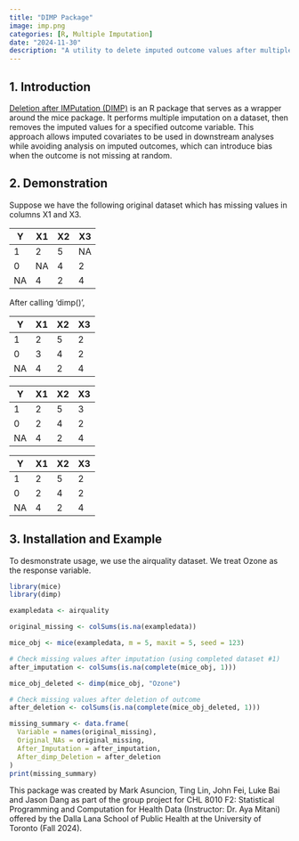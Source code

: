 ```yaml
---
title: "DIMP Package"
image: imp.png
categories: [R, Multiple Imputation]
date: "2024-11-30"
description: "A utility to delete imputed outcome values after multiple imputation."
---
```


## 1. Introduction

[Deletion after IMPutation (DIMP)](https://github.com/gmasuncion/dimp) is an R package that serves as a wrapper around the mice package. It performs multiple imputation on a dataset, then removes the imputed values for a specified outcome variable. This approach allows imputed covariates to be used in downstream analyses while avoiding analysis on imputed outcomes, which can introduce bias when the outcome is not missing at random.

## 2. Demonstration

Suppose we have the following original dataset which has missing values in columns X1 and X3.

| Y   | X1  | X2  | X3  |
|-----|-----|-----|-----|
| 1   | 2   | 5   | NA  |
| 0   | NA  | 4   | 2   |
| NA  | 4   | 2   | 4   |

After calling 'dimp()',

| Y   | X1  | X2  | X3  |
|-----|-----|-----|-----|
| 1   | 2   | 5   | 2   |
| 0   | 3   | 4   | 2   |
| NA  | 4   | 2   | 4   |

| Y   | X1  | X2  | X3  |
|-----|-----|-----|-----|
| 1   | 2   | 5   | 3   |
| 0   | 2   | 4   | 2   |
| NA  | 4   | 2   | 4   |

| Y   | X1  | X2  | X3  |
|-----|-----|-----|-----|
| 1   | 2   | 5   | 2   |
| 0   | 2   | 4   | 2   |
| NA  | 4   | 2   | 4   |

## 3. Installation and Example

To desmonstrate usage, we use the airquality dataset. We treat Ozone as the response variable.

```r
library(mice)
library(dimp)

exampledata <- airquality

original_missing <- colSums(is.na(exampledata))

mice_obj <- mice(exampledata, m = 5, maxit = 5, seed = 123)

# Check missing values after imputation (using completed dataset #1)
after_imputation <- colSums(is.na(complete(mice_obj, 1)))

mice_obj_deleted <- dimp(mice_obj, "Ozone")

# Check missing values after deletion of outcome
after_deletion <- colSums(is.na(complete(mice_obj_deleted, 1)))

missing_summary <- data.frame(
  Variable = names(original_missing),
  Original_NAs = original_missing,
  After_Imputation = after_imputation,
  After_dimp_Deletion = after_deletion
)
print(missing_summary)
```

::: callout-note
This package was created by Mark Asuncion, Ting Lin, John Fei, Luke Bai and Jason Dang as part of the group project for CHL 8010 F2: Statistical Programming and Computation for Health Data (Instructor: Dr. Aya Mitani) offered by the Dalla Lana School of Public Health at the University of Toronto (Fall 2024).
:::
